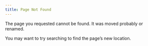```yaml
---
title: Page Not Found
---
```


The page you requested cannot be found. It was moved probably or renamed.

You may want to try searching to find the page's new location.
